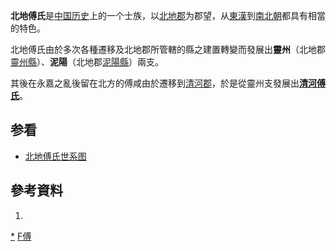 {{nofootnotes|time=2012-02-21T14:27:43+00:00}}
'''北地傅氏'''是[[中国历史|中国历史]]上的一个士族，以[[北地郡|北地郡]]为郡望，从[[東漢|東漢]]到[[南北朝|南北朝]]都具有相當的特色。

北地傅氏由於多次各種遷移及北地郡所管轄的縣之建置轉變而發展出'''靈州'''（北地郡[[靈州縣|靈州縣]]）、'''泥陽'''（北地郡[[泥陽縣|泥陽縣]]）兩支。

其後在永嘉之亂後留在北方的傅咸由於遷移到[[清河郡|清河郡]]，於是從靈州支發展出'''[[清河傅氏|清河傅氏]]'''。

==参看==
*[[北地傅氏世系图|北地傅氏世系图]]

== 參考資料 ==
# {{Cite book | author = 柳春新 | title = 汉末晋初之际政治研究 | location = 湖南省长沙市 | publisher = [[岳麓书社|岳麓书社]] | date = 2006年 | pages = 231-254 | chapter = 下篇 第七章：論漢晉之際的北地傅氏家族 | ISBN = 7-80665-795-9 | accessdate = 2012-02-20 | url = | language = | quote = }}

[[Category:北地傅氏|*]]
[[Category:士族|F傅]]